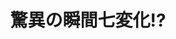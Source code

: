 ﻿---
title: "驚異の瞬間七変化!?"
category: "工学院"
vol: 37
interviewee: "古屋 秀峰 "
url: ""
tags: ["分子","構造","ペプチド","らせん","温度"]
pdf: "37-5.pdf"
career: ""
preface: "らせん構造をとるポリペプチドについての研究。温度を変えることで右巻きから左巻きへ分子構造が変わる理由を研究している。"
---
